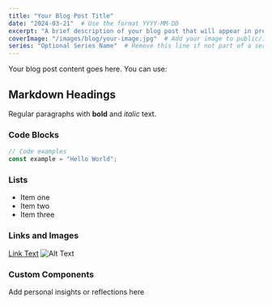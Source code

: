 ```yaml
---
title: "Your Blog Post Title"
date: "2024-03-21"  # Use the format YYYY-MM-DD
excerpt: "A brief description of your blog post that will appear in previews and cards"
coverImage: "/images/blog/your-image.jpg"  # Add your image to public/images/blog/
series: "Optional Series Name"  # Remove this line if not part of a series
---
```


Your blog post content goes here. You can use:

## Markdown Headings

Regular paragraphs with **bold** and *italic* text.

### Code Blocks

```javascript
// Code examples
const example = "Hello World";
```

### Lists

- Item one
- Item two
- Item three

### Links and Images

[Link Text](https://example.com)
![Alt Text](/images/blog/your-image.jpg)

### Custom Components

<HumanReflection>
Add personal insights or reflections here
</HumanReflection> 